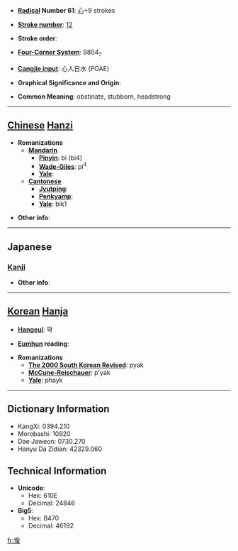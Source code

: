 * '''[[Wiktionary:Chinese radical index| Radical]] Number 61''': [[Wiktionary:Chinese radical index 心|心]]+9 strokes

* '''[[Wiktionary:Chinese total strokes index|Stroke number]]''': [[Wiktionary:Chinese total strokes index 12|12]]

* '''Stroke order''': 

* '''[[Wiktionary:Chinese four corner index|Four-Corner System]]''': 9804<sub>7</sub>

* '''[[Wiktionary:Chinese Cangjie index|Cangjie input]]''': 心人日水 (POAE)

* '''Graphical Significance and Origin''': 

* '''Common Meaning''': obstinate, stubborn, headstrong

----

== [[Chinese]] [[Hanzi]] ==

* '''Romanizations'''
** '''[[Mandarin]]'''
*** '''[[Pinyin]]''': bì (bi4)
*** '''[[Wade-Giles]]''': pi<sup>4</sup>
*** '''[[Yale]]''': 
** '''[[Cantonese]]'''
*** '''[[Jyutping]]''':
*** '''[[Penkyamp]]''': 
*** '''[[Yale]]''': bik1

* '''Other info''': 

----

==Japanese==
===[[Kanji]]===
{{kanji|on readings=[[ひょく]] (hyoku), [[ひき]] (hiki), [[ふく]] (fuku)|kun readings=[[もとる]] (motoru)}}

* '''Other info''':  

----

== [[Korean]] [[Hanja]] ==

* '''[[Hangeul]]''': 퍅

* '''[[Eumhun]] reading''': 

* '''Romanizations'''
** '''[[The 2000 South Korean Revised Romanization|The 2000 South Korean Revised]]''': pyak
** '''[[McCune-Reischauer]]''': p'yak
** '''[[Yale]]''': phayk

----

== Dictionary Information ==

* KangXi: 0394.210
* Morobashi: 10920
* Dae Jaweon: 0730.270
* Hanyu Da Zidian: 42329.060

== Technical Information ==

* '''Unicode''':
** Hex: 610E
** Decimal: 24846
* '''Big5''':
** Hex: B470
** Decimal: 46192

[[fr:愎]]